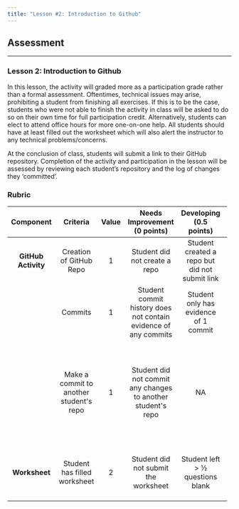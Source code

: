 ```yaml
---
title: "Lesson #2: Introduction to Github"
---
```


## Assessment

------------------------------------------------------------------------

### Lesson 2: Introduction to Github

In this lesson, the activity will graded more as a participation grade rather than a formal assessment. Oftentimes, technical issues may arise, prohibiting a student from finishing all exercises. If this is to be the case, students who were not able to finish the activity in class will be asked to do so on their own time for full participation credit. Alternatively, students can elect to attend office hours for more one-on-one help. All students should have at least filled out the worksheet which will also alert the instructor to any technical problems/concerns.

At the conclusion of class, students will submit a link to their GitHub repository. Completion of the activity and participation in the lesson will be assessed by reviewing each student's repository and the log of changes they 'committed'.

### Rubric

+---------------------+--------------------------+----------+--------------------------------------+----------------------------+-------------------------------------------------------------------------------------------+
| Component           | Criteria                 | Value    | Needs Improvement (0 points)         | Developing\                | Excellent\                                                                                |
|                     |                          |          |                                      | (0.5 points)               | (1 point)                                                                                 |
+:===================:+:========================:+:========:+:====================================:+:==========================:+:=========================================================================================:+
| **GitHub Activity** | Creation of GitHub Repo  | 1        | Student did not create a             | Student created a repo but | Student created and                                                                       |
|                     |                          |          | repo                                 | did not submit link        | submitted the link to the repo                                                            |
+---------------------+--------------------------+----------+--------------------------------------+----------------------------+-------------------------------------------------------------------------------------------+
|                     | Commits                  | 1        | Student commit history does          | Student only has evidence  | Student has multiple commits in line with activity guidelines                             |
|                     |                          |          | not contain evidence of any commits  | of 1 commit                |                                                                                           |
+---------------------+--------------------------+----------+--------------------------------------+----------------------------+-------------------------------------------------------------------------------------------+
|                     | Make a commit to another | 1        | Student did not commit any           | NA                         | Student made at least 1 commit on another student\'s repo - thus, demonstrating \'pulling |
|                     | student\'s repo          |          | changes to another student\'s repo   |                            |                                                                                           |
|                     |                          |          |                                      |                            | and \'pushing\'                                                                           |
+---------------------+--------------------------+----------+--------------------------------------+----------------------------+-------------------------------------------------------------------------------------------+
| **Worksheet**       | Student has filled       | 2        | Student did not submit the worksheet | Student left \> ½          | Student made sufficient                                                                   |
|                     | worksheet                |          |                                      | questions blank            | attempt at answering all questions of the worksheet                                       |
+---------------------+--------------------------+----------+--------------------------------------+----------------------------+-------------------------------------------------------------------------------------------+
